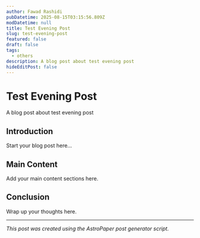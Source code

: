 ```yaml
---
author: Fawad Rashidi
pubDatetime: 2025-08-15T03:15:56.809Z
modDatetime: null
title: Test Evening Post
slug: test-evening-post
featured: false
draft: false
tags:
  - others
description: A blog post about test evening post
hideEditPost: false
---
```


# Test Evening Post

A blog post about test evening post

## Introduction

Start your blog post here...

## Main Content

Add your main content sections here.

## Conclusion

Wrap up your thoughts here.

---

*This post was created using the AstroPaper post generator script.*
